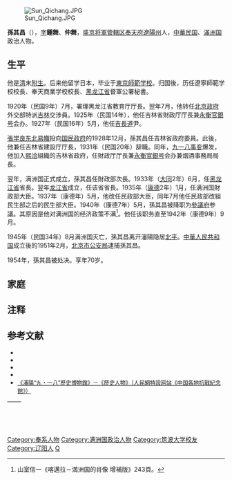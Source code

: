 [[File:Sun_Qichang.JPG|thumb]]

'''孫其昌'''（{{bd|1885年||1954年|}}），[[字|字]]'''鍾舞'''、'''仲舞'''，[[遼寧省|盛京将軍管轄区]][[奉天府|奉天府]][[辽阳|遼陽州]]人，[[中華民国|中華民国]]、[[滿洲国|滿洲国]]政治人物。

== 生平 ==
他是[[清|清]]末[[附生|附生]]。后来他留学日本，毕业于[[東京教育大学|東京師範学校]]。归国後，历任遼寧師範学校校長、奉天商業学校校長、[[黑龙江省_(中華民国)|黑龙江省]]督軍公署秘書。

1920年（民国9年）7月，署理黑龙江省教育厅厅長。翌年7月，他转任[[中华民国北京政府|北京政府]]外交部特派[[吉林省_(中華民国)|吉林]]交涉員。1925年（民国14年），他任吉林省財政厅厅長兼[[永衡官銀号|永衡官銀号]]会办。1927年（民国16年）5月，他任[[吉長道|吉長道]]尹。

[[張学良|張学良]][[东北易幟|东北易幟]]投向[[国民政府|国民政府]]的1928年12月，孫其昌任吉林省政府委員。此後，他兼任吉林省建設厅厅長，1931年（民国20年）辞職。同年，[[九一八事变|九一八事变]]爆发，他加入[[熙洽|熙洽]]組織的吉林省政府，任財政厅厅長兼[[永衡官銀号|永衡官銀号]]会办兼烟酒事務局局長。

翌年，满洲国正式成立，孫其昌任財政部次長。1933年（[[大同_(满洲国)|大同]]2年）6月，任[[黑龙江省_(满洲国)|黑龙江省]]省長。翌年[[龙江省|龙江省]]成立，任该省省長。1935年（[[康德|康德]]2年）1月，任满洲国財政部大臣。1937年（康德年）5月，他改任民政部大臣，同年7月他任民政部改組民生部之后的民生部大臣。1940年（康德7年）5月，孫其昌被降职为[[滿洲國參議府|參議府]]参議。其原因是他对满洲国的经济政策不满<ref>山室信一《喀邁拉－満洲国的肖像 增補版》243頁。</ref>。他任该职务直至1942年（康德9年）9月。

1945年（民国34年）8月满洲国灭亡，孫其昌离开瀋陽隐居[[北京市|北平]]。[[中華人民共和国|中華人民共和国]]成立後的1951年2月，[[北京市公安局|北京市公安局]]逮捕孫其昌。

1954年，孫其昌被处决。享年70岁。

==家庭==
{{来源请求|<br/>
*子：孙孝思，孙贤思，孙学思，孙爱松
*孙：孙惠励
*重孙：孙刚，孙凯
*曾孙：孙云鹏，留学英国。现居海外。}}

== 注释 ==
{{reflist}}

== 参考文献 ==
* <span style="font-size:90%;">{{Cite book<!--|Zh-->|author = 徐友春主編|title = 民国人物大辞典 增訂版|year = 2007|publisher = 河北人民出版社|isbn = 978-7-202-03014-1}}</span>
* <span style="font-size:90%;">{{Cite book<!--|Zh-->|author = [[山室信一|山室信一]]|title = 喀邁拉－満洲国的肖像 增補版（キメラ - 満洲国の肖像 増補版）|year = 2004|publisher = [[中央公論新社|中央公論新社]]（[[中公新書|中公新書]]）|isbn = 4-12-191138-5}}</span>
* <span style="font-size:90%;">{{Cite book<!--|和書-->|author = 劉景泉主編|title = 中国抗日戰爭人物大詞典|year = 1999|publisher = [[天津大學|天津大學]]出版社|isbn = }}</span>
* <span style="font-size:90%;">{{Cite book<!--|和書-->|author = 劉壽林等編|title = 民國職官年表|year = 1995|publisher = [[中華書局|中華書局]]|isbn = 7-101-01320-1}}</span>
*<span style="font-size:90%;">[http://japan.people.com.cn/museum/918/important.htm 《瀋陽“九・一八”歷史博物館》－《歷史人物》（人民網特設网站《中国各地抗戰紀念館》）] {{Wayback|url=http://japan.people.com.cn/museum/918/important.htm |date=20200403010759 }}</span>

{| class="wikitable" style="margin:0 auto"
|- 
!　{{Manchukuo}}
{{先代次代|[[黑龙江省_(满洲国)|黑龙江省長]]|<small>1933年6月 - 1934年12月</small>|[[韓雲階|韓雲階]]|（废止）}}
{{先代次代|[[龙江省|龙江省長]]|<small>1934年12月 - 1935年5月</small>|（創設）|[[金壁東|金壁東]]}}
{{先代次代|財政大臣|<small>1935年1月 - 1937年5月</small>|[[煕洽|煕洽]]|[[韓雲階|韓雲階]]}}
{{先代次代|民政大臣|<small>1937年5月 - 7月</small>|[[呂荣寰|呂荣寰]]|（改称民生大臣）}}
{{先代次代|民生大臣|<small>1937年7月 - 1940年5月</small>|（改称民政大臣）|[[呂荣寰|呂荣寰]]}}
|}
{{黑龙江行政长官}}
{{DEFAULTSORT:Sun孙}}
[[Category:奉系人物|Category:奉系人物]]
[[Category:满洲国政治人物|Category:满洲国政治人物]]
[[Category:筑波大学校友|Category:筑波大学校友]]
[[Category:辽阳人|Category:辽阳人]]
[[Category:孙姓|Q]]